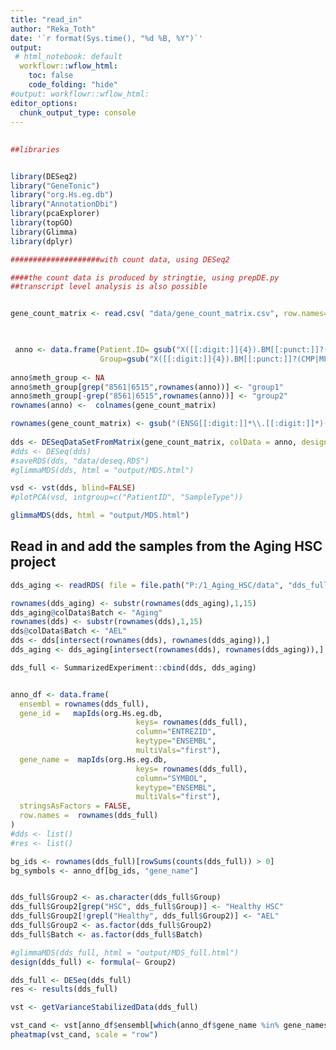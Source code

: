 ```yaml
---
title: "read_in"
author: "Reka_Toth"
date: '`r format(Sys.time(), "%d %B, %Y")`'
output:
 # html_notebook: default
  workflowr::wflow_html:
    toc: false
    code_folding: "hide"
#output: workflowr::wflow_html:
editor_options:
  chunk_output_type: console
---
```


##  

```r

##libraries


library(DESeq2)
library("GeneTonic")
library("org.Hs.eg.db")
library("AnnotationDbi")
library(pcaExplorer)
library(topGO)
library(Glimma)
library(dplyr)

```

```r

####################with count data, using DESeq2

####the count data is produced by stringtie, using prepDE.py
##transcript level analysis is also possible


gene_count_matrix <- read.csv( "data/gene_count_matrix.csv", row.names=1)


    
 anno <- data.frame(Patient.ID= gsub("X([[:digit:]]{4}).BM[[:punct:]]?(CMP|MPP|sorted.Bilk|latest)?_S[[:digit:]]+", "\\1",  colnames(gene_count_matrix)), 
                    Group=gsub("X([[:digit:]]{4}).BM[[:punct:]]?(CMP|MPP|sorted.Bilk|latest)?_S[[:digit:]]+", "\\2",  colnames(gene_count_matrix)) %>% ifelse(. %in% c("CMP", "MPP"), ., "Bulk"), Cell.Type="BM", Age=NA)
 
anno$meth_group <- NA
anno$meth_group[grep("8561|6515",rownames(anno))] <- "group1"
anno$meth_group[-grep("8561|6515",rownames(anno))] <- "group2"
rownames(anno) <-  colnames(gene_count_matrix)

rownames(gene_count_matrix) <- gsub("(ENSG[[:digit:]]*\\.[[:digit:]]*)(\\|.*)", "\\1", rownames(gene_count_matrix))
  
dds <- DESeqDataSetFromMatrix(gene_count_matrix, colData = anno, design = ~ Group, )
#dds <- DESeq(dds)
#saveRDS(dds, "data/deseq.RDS")
#glimmaMDS(dds, html = "output/MDS.html")

vsd <- vst(dds, blind=FALSE)
#plotPCA(vsd, intgroup=c("PatientID", "SampleType"))

glimmaMDS(dds, html = "output/MDS.html")


```

## Read in and add the samples from the Aging HSC project 

```r

dds_aging <- readRDS( file = file.path("P:/1_Aging_HSC/data", "dds_full.RDS"))

rownames(dds_aging) <- substr(rownames(dds_aging),1,15)
dds_aging@colData$Batch <- "Aging"
rownames(dds) <- substr(rownames(dds),1,15)
dds@colData$Batch <- "AEL"
dds <- dds[intersect(rownames(dds), rownames(dds_aging)),]
dds_aging <- dds_aging[intersect(rownames(dds), rownames(dds_aging)),]

dds_full <- SummarizedExperiment::cbind(dds, dds_aging)



```





```r

anno_df <- data.frame(
  ensembl = rownames(dds_full),
  gene_id =   mapIds(org.Hs.eg.db,
                            keys= rownames(dds_full),
                            column="ENTREZID",
                            keytype="ENSEMBL",
                            multiVals="first"),
  gene_name =  mapIds(org.Hs.eg.db,
                            keys= rownames(dds_full),
                            column="SYMBOL",
                            keytype="ENSEMBL",
                            multiVals="first"),
  stringsAsFactors = FALSE,
  row.names =  rownames(dds_full)
)
#dds <- list()
#res <- list()

bg_ids <- rownames(dds_full)[rowSums(counts(dds_full)) > 0]
bg_symbols <- anno_df[bg_ids, "gene_name"]


dds_full$Group2 <- as.character(dds_full$Group)
dds_full$Group2[grep("HSC", dds_full$Group)] <- "Healthy HSC"
dds_full$Group2[!grepl("Healthy", dds_full$Group2)] <- "AEL"
dds_full$Group2 <- as.factor(dds_full$Group2)
dds_full$Batch <- as.factor(dds_full$Batch)

#glimmaMDS(dds_full, html = "output/MDS_full.html")
design(dds_full) <- formula(~ Group2)

dds_full <- DESeq(dds_full)
res <- results(dds_full)

```

```r

vst <- getVarianceStabilizedData(dds_full)

vst_cand <- vst[anno_df$ensembl[which(anno_df$gene_name %in% gene_names)],]
pheatmap(vst_cand, scale = "row")



```

